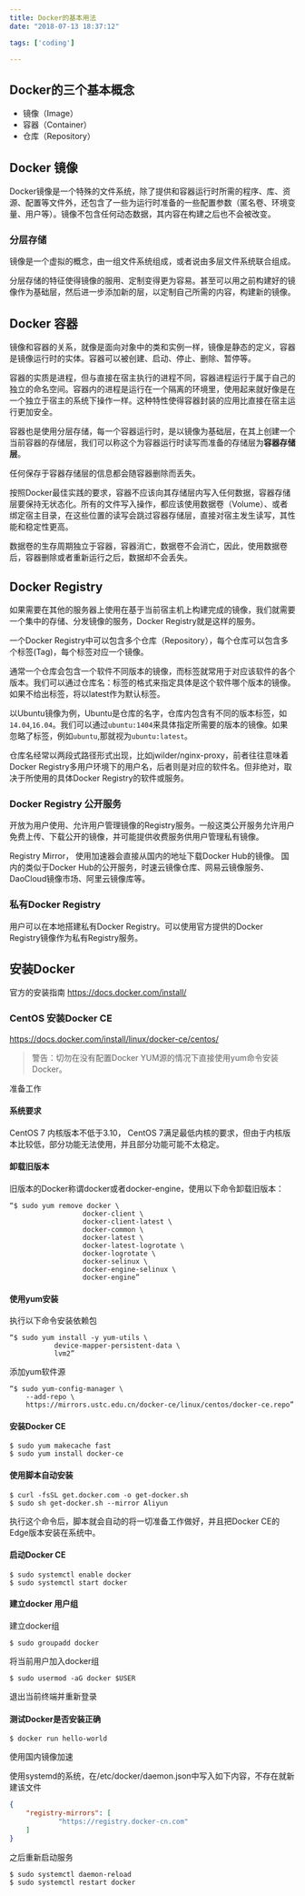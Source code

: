 ```yaml
---
title: Docker的基本用法
date: "2018-07-13 18:37:12"

tags: ['coding']

---
```

## Docker的三个基本概念

- 镜像（Image）
- 容器（Container）
- 仓库（Repository）

## Docker 镜像
Docker镜像是一个特殊的文件系统，除了提供和容器运行时所需的程序、库、资源、配置等文件外，还包含了一些为运行时准备的一些配置参数（匿名卷、环境变量、用户等）。镜像不包含任何动态数据，其内容在构建之后也不会被改变。

### 分层存储

镜像是一个虚拟的概念，由一组文件系统组成，或者说由多层文件系统联合组成。

分层存储的特征使得镜像的服用、定制变得更为容易。甚至可以用之前构建好的镜像作为基础层，然后进一步添加新的层，以定制自己所需的内容，构建新的镜像。

## Docker 容器

镜像和容器的关系，就像是面向对象中的类和实例一样，镜像是静态的定义，容器是镜像运行时的实体。容器可以被创建、启动、停止、删除、暂停等。

容器的实质是进程，但与直接在宿主执行的进程不同，容器进程运行于属于自己的独立的命名空间。容器内的进程是运行在一个隔离的环境里，使用起来就好像是在一个独立于宿主的系统下操作一样。这种特性使得容器封装的应用比直接在宿主运行更加安全。

容器也是使用分层存储，每一个容器运行时，是以镜像为基础层，在其上创建一个当前容器的存储层，我们可以称这个为容器运行时读写而准备的存储层为**容器存储层**。

任何保存于容器存储层的信息都会随容器删除而丢失。

按照Docker最佳实践的要求，容器不应该向其存储层内写入任何数据，容器存储层要保持无状态化。所有的文件写入操作，都应该使用数据卷（Volume）、或者绑定宿主目录，在这些位置的读写会跳过容器存储层，直接对宿主发生读写，其性能和稳定性更高。

数据卷的生存周期独立于容器，容器消亡，数据卷不会消亡，因此，使用数据卷后，容器删除或者重新运行之后，数据却不会丢失。


## Docker Registry
如果需要在其他的服务器上使用在基于当前宿主机上构建完成的镜像，我们就需要一个集中的存储、分发镜像的服务，Docker Registry就是这样的服务。

一个Docker Registry中可以包含多个仓库（Repository），每个仓库可以包含多个标签(Tag)，每个标签对应一个镜像。

通常一个仓库会包含一个软件不同版本的镜像，而标签就常用于对应该软件的各个版本。我们可以通过仓库名：标签的格式来指定具体是这个软件哪个版本的镜像。如果不给出标签，将以latest作为默认标签。

以Ubuntu镜像为例，Ubuntu是仓库的名字，仓库内包含有不同的版本标签，如`14.04`,`16.04`。我们可以通过`ubuntu:1404`来具体指定所需要的版本的镜像。如果忽略了标签，例如`ubuntu`,那就视为`ubuntu:latest`。

仓库名经常以两段式路径形式出现，比如jwilder/nginx-proxy，前者往往意味着Docker Registry多用户环境下的用户名，后者则是对应的软件名。但非绝对，取决于所使用的具体Docker Registry的软件或服务。

### Docker Registry 公开服务
开放为用户使用、允许用户管理镜像的Registry服务。一般这类公开服务允许用户免费上传、下载公开的镜像，并可能提供收费服务供用户管理私有镜像。

Registry Mirror， 使用加速器会直接从国内的地址下载Docker Hub的镜像。
国内的类似于Docker Hub的公开服务，时速云镜像仓库、网易云镜像服务、DaoCloud镜像市场、阿里云镜像库等。

### 私有Docker Registry

用户可以在本地搭建私有Docker Registry。可以使用官方提供的Docker Registry镜像作为私有Registry服务。

## 安装Docker

官方的安装指南 https://docs.docker.com/install/

### CentOS 安装Docker CE
https://docs.docker.com/install/linux/docker-ce/centos/

> 警告：切勿在没有配置Docker YUM源的情况下直接使用yum命令安装Docker。

准备工作

#### 系统要求

CentOS 7 内核版本不低于3.10， CentOS 7满足最低内核的要求，但由于内核版本比较低，部分功能无法使用，并且部分功能可能不太稳定。

#### 卸载旧版本

旧版本的Docker称谓docker或者docker-engine，使用以下命令卸载旧版本：
```
“$ sudo yum remove docker \
                  docker-client \
                  docker-client-latest \
                  docker-common \
                  docker-latest \
                  docker-latest-logrotate \
                  docker-logrotate \
                  docker-selinux \
                  docker-engine-selinux \
                  docker-engine”
```

#### 使用yum安装

执行以下命令安装依赖包

```
“$ sudo yum install -y yum-utils \
           device-mapper-persistent-data \
           lvm2”
```

添加yum软件源

```
“$ sudo yum-config-manager \
    --add-repo \
    https://mirrors.ustc.edu.cn/docker-ce/linux/centos/docker-ce.repo”
```
#### 安装Docker CE

```shell
$ sudo yum makecache fast
$ sudo yum install docker-ce
```
#### 使用脚本自动安装

```shell
$ curl -fsSL get.docker.com -o get-docker.sh
$ sudo sh get-docker.sh --mirror Aliyun
```
执行这个命令后，脚本就会自动的将一切准备工作做好，并且把Docker CE的Edge版本安装在系统中。

#### 启动Docker CE
```shell
$ sudo systemctl enable docker
$ sudo systemctl start docker
```

#### 建立docker 用户组

建立docker组
```
$ sudo groupadd docker
```

将当前用户加入docker组
```shell
$ sudo usermod -aG docker $USER
```

退出当前终端并重新登录

#### 测试Docker是否安装正确

```shell
$ docker run hello-world
```

使用国内镜像加速

使用systemd的系统，在/etc/docker/daemon.json中写入如下内容，不存在就新建该文件

```json
{
	"registry-mirrors": [
			"https://registry.docker-cn.com"
	]
}
```

之后重新启动服务

```shell
$ sudo systemctl daemon-reload
$ sudo systemctl restart docker
```
